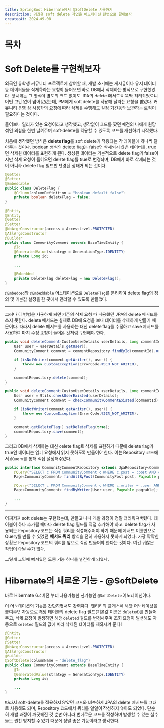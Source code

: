 ```yaml
---
title: SpringBoot Hibernate에서 @SoftDelete 사용하기
description: 귀찮은 soft delete 작업을 어노테이션 한번으로 끝내보자
createdAt: 2024-09-08
---
```


# 목차

# Soft Delete를 구현해보자
외국인 유학생 커뮤니티 프로젝트에 참여할 때, 개발 초기에는 게시글이나 유저 데이터 등 데이터들을 삭제하라는 요청이 들어오면 바로 DB에서 삭제하는 방식으로 구현했었다. 당시에는 그 방식이 별도의 코드 없이도 JPA의 delete 메서드로 뚝딱 처리되었으니 어떤 고민 없이 넘어갔었는데, PM에게 soft delete를 적용해 달라는 요청을 받았다. 커뮤니티 운영 상 사용자의 요청에 따라 삭제를 수행해도 일정 기간동안 보관하는 로직이 필요하다는 것이다.

들어보니 일리가 있는 요청이라고 생각했고, 생각없이 코드를 짰던 예전의 나에게 원망섞인 외침을 한번 날려주며 soft-delete를 적용할 수 있도록 코드를 개선하기 시작했다.

처음에 생각했던 방식은 **delete flag**를 soft delete가 적용되는 각 테이블에 하나씩 달아주는 것이다. boolean 형식의 delete flag는 false면 삭제되지 않은 데이터를, true면 삭제된 데이터를 표현하게 된다. 생성된 데이터는 기본적으로 delete flag가 false이지만 삭제 요청이 들어오면 delete flag를 true로 변경되며, DB에서 바로 삭제되는 것이 아니라 delete flag 필드만 변경된 상태가 되는 것이다.

```java {15,16}
@Getter
@Setter
@Embeddable
public class DeleteFlag {
    @Column(columnDefinition = "boolean default false")
    private boolean deleteFlag = false;
}

@Entity
@Entity
@Getter
@Setter
@NoArgsConstructor(access = AccessLevel.PROTECTED)
@AllArgsConstructor
@Builder
public class CommunityComment extends BaseTimeEntity {
    @Id
    @GeneratedValue(strategy = GenerationType.IDENTITY)
    private Long id;

    ...

    @Embedded
    private DeleteFlag deleteFlag = new DeleteFlag();
}
```

`@Embedded`와 `@Embeddable` 어노테이션으로 `DeleteFlag`를 분리하여 delete flag의 정의 및 기본값 설정을 한 곳에서 관리할 수 있도록 만들었다.

---

그러나 이 방법을 사용하게 되면 기존의 삭제 요청 때 사용했던 JPA의 delete 메서드를 쓰지 못한다. delete 메서드는 실제로 DB에 요청을 보내 데이터를 삭제하게 만들기 때문이다. 따라서 delete 메서드를 사용하는 대신 delete flag를 수정하고 save 메서드를 사용하여 마치 수정 요청이 들어온 것처럼 구현해야 한다.

```java title="기존 코드" {9}
public void deleteComment(CustomUserDetails userDetails, Long commentId) throws CustomException {
    User user = userDetails.getUser();
    CommunityComment comment = commentRepository.findById(commentId).orElseThrow(() -> new CustomException(ErrorCode.COMMENT_NOTFOUND_IN_DB));

    if (isNotWriter(comment.getWriter(), user)) {
        throw new CustomException(ErrorCode.USER_NOT_WRITER);
    }

    commentRepository.delete(comment);
}
```

```java title="delete flag 적용" {9,10}
public void deleteComment(CustomUserDetails userDetails, Long commentId) throws CustomException {
    User user = Utils.checkUserExisted(userDetails);
    CommunityComment comment = checkCommunityCommentExisted(commentId);

    if (isNotWriter(comment.getWriter(), user)) {
        throw new CustomException(ErrorCode.USER_NOT_WRITER);
    }

    comment.getDeleteFlag().setDeleteFlag(true);
    commentRepository.save(comment);
}
```

그리고 DB에서 삭제하는 대신 delete flag로 삭제를 표현하기 때문에 delete flag가 true인 데이터는 읽기 요청에서 읽지 못하도록 만들어야 한다. 이는 Repository 코드에서 `@Query`를 통해 직접 설정해주었다.

```java {2,5}
public interface CommunityCommentRepository extends JpaRepository<CommunityComment, Long> {
    @Query("SELECT c FROM CommunityComment c WHERE c.post = :post AND c.deleteFlag.deleteFlag = false")
    Page<CommunityComment> findAllByPost(CommunityPost post, Pageable pageable);

    @Query("SELECT c FROM CommunityComment c WHERE c.writer = :user AND c.deleteFlag.deleteFlag = false")
    Page<CommunityComment> findByWriter(User user, Pageable pageable);

    ...
}
```
---

어찌저찌 soft delete는 구현했는데, 만들고 나니 개발 과정이 정말 더러워져버렸다.
테이블이 하나 추가될 때마다 delete flag 필드를 직접 추가해야 하고, delete flag가 사용되는 Repository 코드는 직접 쿼리를 작성해주어야 하기 때문에 메서드 이름만으로 Query를 만들 수 있었던 **메서드 쿼리** 방식을 전혀 사용하지 못하게 되었다.
가장 막막한 상황은 Repository 코드의 쿼리를 앞으로 직접 만들어야 한다는 것이다. 여간 귀찮은 작업이 아닐 수가 없다.

그렇게 고민에 빠져있던 도중 기능 하나를 발견하게 되었다.

# Hibernate의 새로운 기능 - @SoftDelete
바로 Hibernate 6.4버전 부터 사용가능한 신기능인 `@SoftDelete` 어노테이션이다.

이 어노테이션의 기능은 간단하면서도 강력하다. 엔티티의 클래스에 해당 어노테이션을 붙여주면 자동으로 해당 테이블의 delete flag 필드(기본값 이름은 `deleted`)를 만들어주고, 삭제 요청이 발생하면 해당 `deleted` 필드를 변경해주며 조회 요청이 발생해도 자동으로 `deleted` 필드의 값에 따라 삭제된 데이터를 제외시켜 준다!

```java {7}
@Entity
@Getter
@Setter
@NoArgsConstructor(access = AccessLevel.PROTECTED)
@AllArgsConstructor
@Builder
@SoftDelete(columnName = "delete_flag")
public class CommunityComment extends BaseTimeEntity {
    @Id
    @GeneratedValue(strategy = GenerationType.IDENTITY)
    private Long id;

    ...
}
```

따라서 soft-delete를 적용하지 않았던 코드와 비슷하게 JPA의 delete 메서드를 그대로 사용해도 되며, Repository 코드에서 쿼리를 일일이 작성하지 않아도 되었다.
단순히 개발 과정이 깨끗해진 것 뿐만 아니라 번거로운 코드를 작성하며 발생할 수 있는 실수들도 원천 방지할 수 있기 때문에 정말 좋은 기능이라고 생각한다.